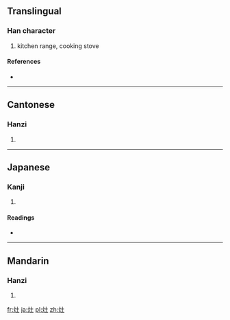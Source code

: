 {{also|竈}}
==Translingual==

===Han character===
{{Han char|rn=86|rad=火|as=03|sn=7|four=3071<sub>7</sub>|canj=火土 (FG)}}

# kitchen range, cooking stove

====References====
* {{Han ref|kx=0666.090|dkj=18869|dj=1075.140|hdz=32189.040|uh=7076|ud=28790|bh=A85F|bd=43103}}

----

==Cantonese==

===Hanzi===
{{yue-hanzi|jyut=|y=jou3|tra=竈}}

# {{defn|lang=yue|sort=火03}}

----

==Japanese==

===Kanji===
{{ja-kanji|grade=|rs=火03}}

# {{defn|lang=ja|sort=火03}}

====Readings====
* {{ja-readings|on=[[そう]] (sō)|kun=[[かま]] (kama), [[かまど]] (kamado), [[へつつい]] (hetsutsui)}}

----

==Mandarin==

===Hanzi===
{{cmn-hanzi|tra=竈|pin=[[yàng]] ([[yang4]]), [[zào]] ([[zao4]])|wg=yang<sup>4</sup>, tsao<sup>4</sup>}}

# {{defn|lang=cmn|sort=火03}}

[[fr:灶]]
[[ja:灶]]
[[pl:灶]]
[[zh:灶]]